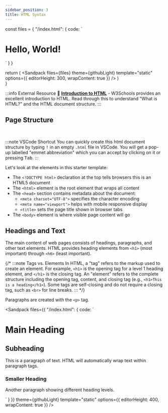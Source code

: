 ```yaml
---
sidebar_position: 3
title: HTML Syntax
---
```



  const files = {
    "/index.html": {
      code: `<!DOCTYPE html>
<html lang="en">
  <head>
    <meta charset="UTF-8">
    <meta name="viewport" content="width=device-width, initial-scale=1.0">
    <title>My web page</title>
  </head>
  <body>
    <h1>Hello, World!</h1>
  </body>
</html>`
    }
  }
  
  return (
    <Sandpack
      files={files} 
      theme={githubLight} 
      template="static"
      options={{
        editorHeight: 300,
        wrapContent: true
    }}
    />
  )  
}

:::info External Resource
📖 **[Introduction to HTML](https://www.w3schools.com/Html/html_intro.asp)** - W3Schools provides an excellent introduction to HTML. Read through this to understand "What is HTML?" and the HTML document structure.
:::

## Page Structure

<App></App><br/>

:::note VSCode Shortcut
You can quickly create this html document structure by typing <kbd>!</kbd> in an empty `.html` file in VSCode. You will get a pop-up labelled "emmet abbreviation" which you can accept by clicking on it or pressing <kbd>Tab</kbd>.
:::

Let's look at the elements in this starter template:
- The `<!DOCTYPE html>` declaration at the top tells browsers this is an HTML5 document
- The `<html>` element is the root element that wraps all content
- The `<head>` section contains metadata about the document:
    - `<meta charset="UTF-8">` specifies the character encoding
    - `<meta name="viewport">` helps with mobile responsive display
    - `<title>` sets the page title shown in browser tabs
- The `<body>` element is where visible page content will go

## Headings and Text
The main content of web pages consists of headings, paragraphs, and other text elements. HTML provides heading elements from `<h1>` (most important) through `<h6>` (least important).

{/* :::note Tags vs. Elements
In HTML, a "tag" refers to the markup used to create an element. For example, `<h1>` is the opening tag for a level 1 heading element, and `</h1>` is the closing tag. An "element" refers to the complete structure including the opening tag, content, and closing tag (e.g., `<h1>This is a heading</h1>`). Some tags are self-closing and do not require a closing tag, such as `<br>` for line breaks.
::: */}

Paragraphs are created with the `<p>` tag.

<Sandpack
    files={{
        "/index.html": {
            code: `<!DOCTYPE html>
<html>
    <head>
        <title>Headings Demo</title>
    </head>
    <body>
        <h1>Main Heading</h1>
        <h2>Subheading</h2>
        <p>This is a paragraph of text. HTML will automatically wrap text within paragraph tags.</p>
        <h3>Smaller Heading</h3>
        <p>Another paragraph showing different heading levels.</p>
    </body>
</html>`
        }
    }}
    theme={githubLight}
    template="static"
    options={{
        editorHeight: 400,
        wrapContent: true
    }}
/>

